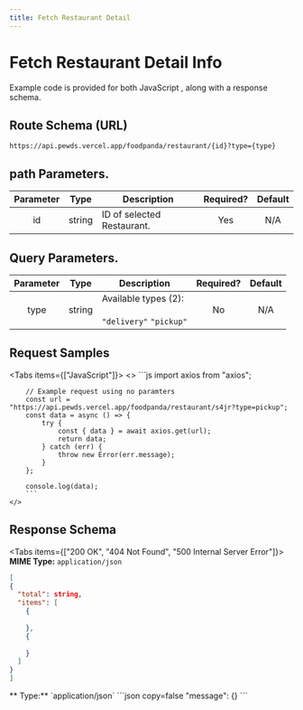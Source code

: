 ```yaml
---
title: Fetch Restaurant Detail
---
```



# Fetch Restaurant Detail Info 

Example code is provided for both JavaScript , along with a response schema.

## Route Schema (URL)

```
https://api.pewds.vercel.app/foodpanda/restaurant/{id}?type={type}
```

## path Parameters.



| Parameter |                                                                           Type                                                                            | Description                                                               | Required? | Default |
| :-------: | :-------------------------------------------------------------------------------------------------------------------------------------------------------: | ------------------------------------------------------------------------- | :-------: | :-----: |
|   id   |    string | ID of selected Restaurant. |    Yes     |   N/A   |

## Query Parameters.



| Parameter |                                                                           Type                                                                            | Description                                                               | Required? | Default |
| :-------: | :-------------------------------------------------------------------------------------------------------------------------------------------------------: | ------------------------------------------------------------------------- | :-------: | :-----: |
|   type   |    string | Available types (2): <br></br>`"delivery"` `"pickup"`  |    No     |   N/A   |




## Request Samples

<Tabs items={["JavaScript"]}>
  <Tab>
    <>
        ```js
        import axios from "axios";

        // Example request using no paramters
        const url = "https://api.pewds.vercel.app/foodpanda/restaurant/s4jr?type=pickup";
        const data = async () => {
            try {
                const { data } = await axios.get(url);
                return data;
            } catch (err) {
                throw new Error(err.message);
            }
        };

        console.log(data);
        ```
    </>

  </Tab>
 
</Tabs>

## Response Schema

<Tabs items={["200 OK", "404 Not Found", "500 Internal Server Error"]}>
  <Tab>
  **MIME Type:** `application/json`
  ```json copy=false
  [
  {
    "total": string,
    "items": [
      {
        
      },
      {
        
      }
    ]
  }
]
  ```
  </Tab>
  <Tab>
  ** Type:** `application/json`
  ```json copy=false
  "message": {}
  ```
  </Tab>

</Tabs>

